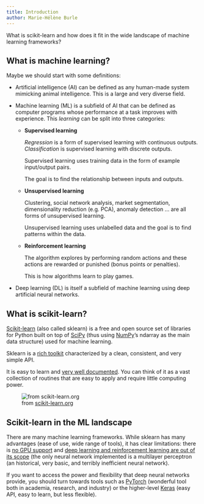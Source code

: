 ```yaml
---
title: Introduction
author: Marie-Hélène Burle
---
```


:::{.def}

What is scikit-learn and how does it fit in the wide landscape of machine learning frameworks?

:::

## What is machine learning?

Maybe we should start with some definitions:

- [Artificial intelligence (AI)]{.emph} can be defined as any human-made system mimicking animal intelligence. This is a large and very diverse field.

- [Machine learning (ML)]{.emph} is a subfield of AI that can be defined as computer programs whose performance at a task improves with experience. This *learning* can be split into three categories:

	- **Supervised learning**

		*Regression* is a form of supervised learning with continuous outputs.<br>
		*Classification* is supervised learning with discrete outputs.

	     Supervised learning uses training data in the form of example input/output pairs.

         The goal is to find the relationship between inputs and outputs.

	- **Unsupervised learning**

	     Clustering, social network analysis, market segmentation, dimensionality reduction (e.g. PCA), anomaly detection ... are all forms of unsupervised learning.

         Unsupervised learning uses unlabelled data and the goal is to find patterns within the data.

	- **Reinforcement learning**

         The algorithm explores by performing random actions and these actions are rewarded or punished (bonus points or penalties).

         This is how algorithms learn to play games.

- [Deep learning (DL)]{.emph} is itself a subfield of machine learning using deep artificial neural networks.

## What is scikit-learn?

[Scikit-learn](https://scikit-learn.org) (also called sklearn) is a free and open source set of libraries for Python built on top of [SciPy](https://scipy.org/) (thus using [NumPy](https://numpy.org/)'s ndarray as the main data structure) used for machine learning.

Sklearn is a [rich toolkit](https://scikit-learn.org/stable/auto_examples/index.html) characterized by a clean, consistent, and very simple API.

It is easy to learn and [very well documented](https://scikit-learn.org/stable/modules/classes.html). You can think of it as a vast collection of routines that are easy to apply and require little computing power.

![from [scikit-learn.org](https://scikit-learn.org/stable/tutorial/machine_learning_map/index.html)](img/sklearn_map.png)

## Scikit-learn in the ML landscape

There are many machine learning frameworks. While sklearn has many advantages (ease of use, wide range of tools), it has clear limitations: there is [no GPU support](https://scikit-learn.org/stable/faq.html#will-you-add-gpu-support) and [deep learning and reinforcement learning are out of its scope](https://scikit-learn.org/stable/faq.html#why-is-there-no-support-for-deep-or-reinforcement-learning-will-there-be-support-for-deep-or-reinforcement-learning-in-scikit-learn) (the only neural network implemented is a multilayer perceptron (an historical, very basic, and terribly inefficient neural network).

If you want to access the power and flexibility that deep neural networks provide, you should turn towards tools such as [PyTorch](https://pytorch.org/) (wonderful tool both in academia, research, and industry) or the higher-level [Keras](https://keras.io/) (easy API, easy to learn, but less flexible).
